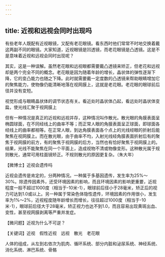 ```yaml
---
---
---
```

title: 近视和远视会同时出现吗
---




有些老年人既配有近视眼镜，又配有老花眼镜。看东西时他们常常不时地交换着戴这两副不同的眼镜。大家知道，近视眼镜是凹透镜，而老花眼镜是凸透镜。这是不是意味着近视和远视会同时出现呢？

其实，这是一种误解。虽然老花眼和远视眼都需要戴凸透镜来矫正，但老花和远视却是两个完全不同的概念。老花眼是因为随着年龄的增长，晶状体的弹性逐渐下降，它的变凸能力也随之下降。此时就需要戴一定度数的凸透镜来帮助眼睛增加它的聚焦能力，使物像仍能清晰地落在视网膜上，这就是老花眼。老花眼的眼球前后径并没有变短。

视觉形成与眼睛晶状体的调节状态有关。看近处时晶状体凸起，看远处时晶状体变扁，使光线汇聚于视网膜上



但有一种情况是真正的近视和远视并存，这种情况叫作散光。散光眼的角膜表面呈椭圆球面，在不同经线上的曲率不等；而正常人眼的角膜表面呈正球面，即球面各经线上的曲率都相等。在正常人眼，到达角膜表面各个点上的光线经眼的折射后能聚焦在视网膜上。而在散光眼，由于曲率不均，入射光线经角膜表面折射后有的聚焦于视网膜的前方，有的聚焦于视网膜的后方，当然也有恰好聚焦于视网膜上的。结果，光线不能聚焦在同一个平面上，造成视物不清或物像变形。这种散光属于规则散光，通常可用柱面镜矫正。不规则散光的原因更复杂。（朱大年）





【微博士】近视会遗传吗

近视会遗传是肯定的，分两种情况。一种属于多基因遗传，发生率为25%～30%。除遗传因素外，还受环境因素的影响，而且环境因素的影响更重要，近视程度一般不超过1000度（相当于-10米-1），眼球前后径小于28毫米，矫正后的视力可达到1.0或以上。另一种属于常染色体隐性遗传，环境因素的作用很小，发生率为1%～2%，近视程度随年龄增长而增长，往往超过1000度（相当于-10米-1），眼球前后径大于28毫米，矫正视力也达不到1.0，而且容易出现黄斑出血、变性，甚至视网膜剥离等严重并发症。

【微问题】近视为什么不可逆？

【关键词】近视　假性近视　远视　散光　老花眼





人体的组成，从左到右依次为肌肉、循环系统、部分内脏和泌尿系统、神经系统、消化系统、淋巴系统、骨骼